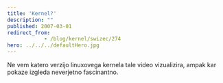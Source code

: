 ```yaml
---
title: 'Kernel?'
description: ""
published: 2007-03-01
redirect_from: 
            - /blog/kernel/swizec/274
hero: ../../../defaultHero.jpg
---
```

Ne vem katero verzijo linuxovega kernela tale video vizualizira, ampak kar pokaze izgleda neverjetno fascinantno.